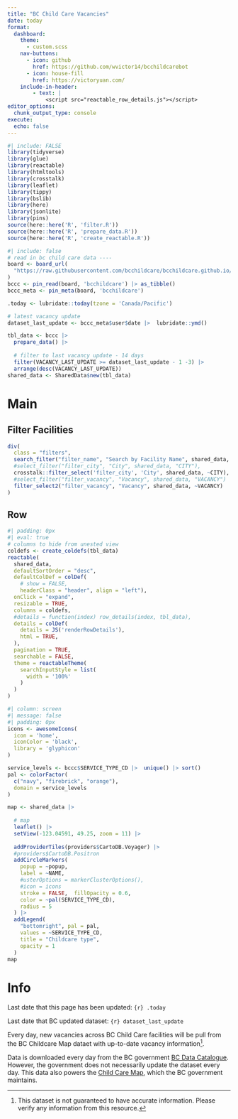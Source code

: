 ```yaml
---
title: "BC Child Care Vacancies"
date: today
format:
  dashboard:
    theme: 
      - custom.scss
    nav-buttons: 
      - icon: github
        href: https://github.com/wvictor14/bcchildcarebot
      - icon: house-fill
        href: https://victoryuan.com/
    include-in-header:
        - text: |
            <script src="reactable_row_details.js"></script>
editor_options: 
  chunk_output_type: console
execute:
  echo: false
---
```


```r
#| include: FALSE
library(tidyverse)
library(glue)
library(reactable)
library(htmltools)
library(crosstalk)
library(leaflet)
library(tippy)
library(bslib)
library(here)
library(jsonlite)
library(pins)
source(here::here('R', 'filter.R'))
source(here::here('R', 'prepare_data.R'))
source(here::here('R', 'create_reactable.R'))
```

```r
#| include: false
# read in bc child care data ----
board <- board_url(
  "https://raw.githubusercontent.com/bcchildcare/bcchildcare.github.io/refs/heads/main/board/_pins.yaml"
)
bccc <- pin_read(board, 'bcchildcare') |> as_tibble()
bccc_meta <- pin_meta(board, 'bcchildcare')

.today <- lubridate::today(tzone = 'Canada/Pacific')
```

```r
# latest vacancy update
dataset_last_update <- bccc_meta$user$date |>  lubridate::ymd()

tbl_data <- bccc |>
  prepare_data() |> 
  
  # filter to last vacancy update - 14 days
  filter(VACANCY_LAST_UPDATE >= dataset_last_update - 1 -3) |> 
  arrange(desc(VACANCY_LAST_UPDATE))
shared_data <- SharedData$new(tbl_data)
```

# Main 

## Filter Facilities {height=15%}

```r
div(
  class = "filters",
  search_filter("filter_name", "Search by Facility Name", shared_data, "NAME"),
  #select_filter("filter_city", "City", shared_data, "CITY"),
  crosstalk::filter_select('filter_city', 'City', shared_data, ~CITY),
  #select_filter("filter_vacancy", "Vacancy", shared_data, "VACANCY")
  filter_select2("filter_vacancy", "Vacancy", shared_data, ~VACANCY)
)
```

## Row 

```r
#| padding: 0px
#| eval: true
# columns to hide from unested view
coldefs <- create_coldefs(tbl_data)
reactable(
  shared_data,
  defaultSortOrder = "desc",
  defaultColDef = colDef(
    # show = FALSE,
    headerClass = "header", align = "left"),
  onClick = "expand",
  resizable = TRUE,
  columns = coldefs,
  #details = function(index) row_details(index, tbl_data),
  details = colDef(
    details = JS('renderRowDetails'),
    html = TRUE,
  ),
  pagination = TRUE,
  searchable = FALSE,
  theme = reactableTheme(
    searchInputStyle = list(
      width = '100%'
    )
  )
)
```

```r
#| column: screen
#| message: false
#| padding: 0px
icons <- awesomeIcons(
  icon = 'home',
  iconColor = 'black',
  library = 'glyphicon'
)

service_levels <- bccc$SERVICE_TYPE_CD |>  unique() |> sort()
pal <- colorFactor(
  c("navy", "firebrick", "orange"), 
  domain = service_levels
)

map <- shared_data |> 
  
  # map
  leaflet() |>
  setView(-123.04591, 49.25, zoom = 11) |> 
  
  addProviderTiles(providers$CartoDB.Voyager) |>
  #providers$CartoDB.Positron
  addCircleMarkers(
    popup = ~popup, 
    label = ~NAME,
    #usterOptions = markerClusterOptions(),
    #icon = icons
    stroke = FALSE,  fillOpacity = 0.6,
    color = ~pal(SERVICE_TYPE_CD),
    radius = 5
  ) |> 
  addLegend(
    "bottomright", pal = pal, 
    values = ~SERVICE_TYPE_CD,
    title = "Childcare type",
    opacity = 1
  )
map
```

# Info

Last date that this page has been updated: `{r} .today`

Last date that BC updated dataset: `{r} dataset_last_update`

Every day, new vacancies across BC Child Care facilities will be pull from the BC Childcare Map dataet with up-to-date vacancy information[^1].

[^1]: This dataset is not guaranteed to have accurate information. Please verify any information from this resource.

Data is downloaded every day from the BC government [BC Data Catalogue](https://catalogue.data.gov.bc.ca/dataset/child-care-map-data/resource/9a9f14e1-03ea-4a11-936a-6e77b15eeb39). However, the government does not necessarily update the dataset every day. This data also powers the [Child Care Map](https://maps.gov.bc.ca/ess/hm/ccf/), which the BC government maintains.
